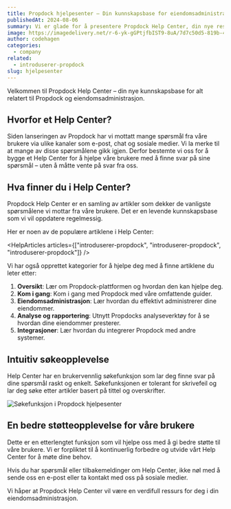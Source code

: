 ```yaml
---
title: Propdock hjelpesenter – Din kunnskapsbase for eiendomsadministrasjon
publishedAt: 2024-08-06
summary: Vi er glade for å presentere Propdock Help Center, din nye ressurs for all informasjon om Propdock og eiendomsadministrasjon.
image: https://imagedelivery.net/r-6-yk-gGPtjfbIST9-8uA/7d7c50d5-819b-4751-3869-09facbcdfb00/public
author: codehagen
categories:
  - company
related:
  - introduserer-propdock
slug: hjelpesenter
---
```


Velkommen til Propdock Help Center – din nye kunnskapsbase for alt relatert til Propdock og eiendomsadministrasjon.

## Hvorfor et Help Center?

Siden lanseringen av Propdock har vi mottatt mange spørsmål fra våre brukere via ulike kanaler som e-post, chat og sosiale medier. Vi la merke til at mange av disse spørsmålene gikk igjen. Derfor bestemte vi oss for å bygge et Help Center for å hjelpe våre brukere med å finne svar på sine spørsmål – uten å måtte vente på svar fra oss.

## Hva finner du i Help Center?

Propdock Help Center er en samling av artikler som dekker de vanligste spørsmålene vi mottar fra våre brukere. Det er en levende kunnskapsbase som vi vil oppdatere regelmessig.

Her er noen av de populære artiklene i Help Center:

<HelpArticles
  articles={["introduserer-propdock", "introduserer-propdock", "introduserer-propdock"]}
/>

Vi har også opprettet kategorier for å hjelpe deg med å finne artiklene du leter etter:

1. **Oversikt**: Lær om Propdock-plattformen og hvordan den kan hjelpe deg.
2. **Kom i gang**: Kom i gang med Propdock med våre omfattende guider.
3. **Eiendomsadministrasjon**: Lær hvordan du effektivt administrerer dine eiendommer.
4. **Analyse og rapportering**: Utnytt Propdocks analyseverktøy for å se hvordan dine eiendommer presterer.
5. **Integrasjoner**: Lær hvordan du integrerer Propdock med andre systemer.

## Intuitiv søkeopplevelse

Help Center har en brukervennlig søkefunksjon som lar deg finne svar på dine spørsmål raskt og enkelt. Søkefunksjonen er tolerant for skrivefeil og lar deg søke etter artikler basert på tittel og overskrifter.

<Image
  alt="Søkefunksjon i Propdock hjelpesenter"
  src="https://imagedelivery.net/r-6-yk-gGPtjfbIST9-8uA/de70996f-cf20-4815-cc14-18157012e400/public"
  width={1607}
  height={946}
/>

## En bedre støtteopplevelse for våre brukere

Dette er en etterlengtet funksjon som vil hjelpe oss med å gi bedre støtte til våre brukere. Vi er forpliktet til å kontinuerlig forbedre og utvide vårt Help Center for å møte dine behov.

Hvis du har spørsmål eller tilbakemeldinger om Help Center, ikke nøl med å sende oss en e-post eller ta kontakt med oss på sosiale medier.

Vi håper at Propdock Help Center vil være en verdifull ressurs for deg i din eiendomsadministrasjon.